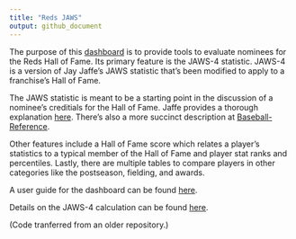 ```yaml
---
title: "Reds JAWS"
output: github_document
---
```


The purpose of this [dashboard](https://erbo.shinyapps.io/jaws4/) is to provide tools to evaluate nominees for the Reds Hall of Fame. Its primary feature is the JAWS-4 statistic. JAWS-4 is a version of Jay Jaffe's JAWS statistic that's been modified to apply to a franchise's Hall of Fame.

The JAWS statistic is meant to be a starting point in the discussion of a nominee's creditials for the Hall of Fame. Jaffe provides a thorough explanation [here](https://www.si.com/mlb/2017/11/27/hall-fame-jaws-intro-2018-ballot). There's also a more succinct description at [Baseball-Reference](https://www.baseball-reference.com/about/jaws.shtml).

Other features include a Hall of Fame score which relates a player's statistics to a typical member of the Hall of Fame and player stat ranks and percentiles. Lastly, there are multiple tables to compare players in other categories like the postseason, fielding, and awards.  


A user guide for the dashboard can be found [here](https://raw.githack.com/ercbk/reds-jaws/master/docs/documentation.html).  

Details on the JAWS-4 calculation can be found [here](https://raw.githack.com/ercbk/reds-jaws/master/docs/notes.html).

(Code tranferred from an older repository.)
